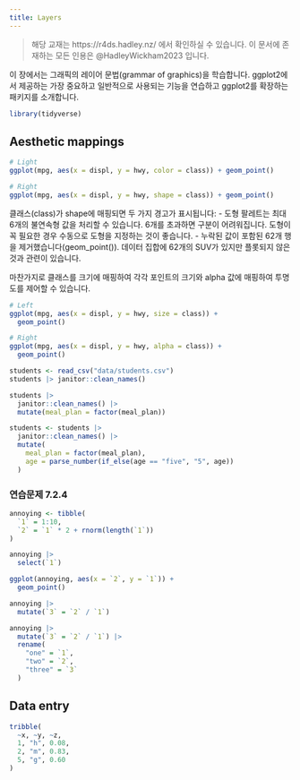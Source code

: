 ```yaml
---
title: Layers
---
```


> 해당 교재는 https://r4ds.hadley.nz/ 에서 확인하실 수 있습니다. 이 문서에 존재하는 모든 인용은 @HadleyWickham2023 입니다.

이 장에서는 그래픽의 레이어 문법(grammar of graphics)을 학습합니다. ggplot2에서 제공하는 가장 중요하고 일반적으로 사용되는 기능을 연습하고 ggplot2를 확장하는 패키지를 소개합니다.

```r
library(tidyverse)
```

## Aesthetic mappings

```r
# Light
ggplot(mpg, aes(x = displ, y = hwy, color = class)) + geom_point()

# Right
ggplot(mpg, aes(x = displ, y = hwy, shape = class)) + geom_point()
```

클래스(class)가 shape에 매핑되면 두 가지 경고가 표시됩니다:
- 도형 팔레트는 최대 6개의 불연속형 값을 처리할 수 있습니다. 6개를 초과하면 구분이 어려워집니다. 도형이 꼭 필요한 경우 수동으로 도형을 지정하는 것이 좋습니다.
- 누락된 값이 포함된 62개 행을 제거했습니다(geom_point()). 데이터 집합에 62개의 SUV가 있지만 플롯되지 않은 것과 관련이 있습니다.

마찬가지로 클래스를 크기에 매핑하여 각각 포인트의 크기와 alpha 값에 매핑하여 투명도를 제어할 수 있습니다.

```r
# Left
ggplot(mpg, aes(x = displ, y = hwy, size = class)) +
  geom_point()

# Right
ggplot(mpg, aes(x = displ, y = hwy, alpha = class)) +
  geom_point()
```

```r
students <- read_csv("data/students.csv")
students |> janitor::clean_names()
```

```r
students |>
  janitor::clean_names() |>
  mutate(meal_plan = factor(meal_plan))
```

```r
students <- students |>
  janitor::clean_names() |>
  mutate(
    meal_plan = factor(meal_plan),
    age = parse_number(if_else(age == "five", "5", age))
  )
```

### 연습문제 7.2.4

```r
annoying <- tibble(
  `1` = 1:10,
  `2` = `1` * 2 + rnorm(length(`1`))
)

annoying |>
  select(`1`)

ggplot(annoying, aes(x = `2`, y = `1`)) +
  geom_point()

annoying |>
  mutate(`3` = `2` / `1`)

annoying |>
  mutate(`3` = `2` / `1`) |>
  rename(
    "one" = `1`,
    "two" = `2`,
    "three" = `3`
  )
```

## Data entry

```r
tribble(
  ~x, ~y, ~z,
  1, "h", 0.08,
  2, "m", 0.83,
  5, "g", 0.60
)
```

